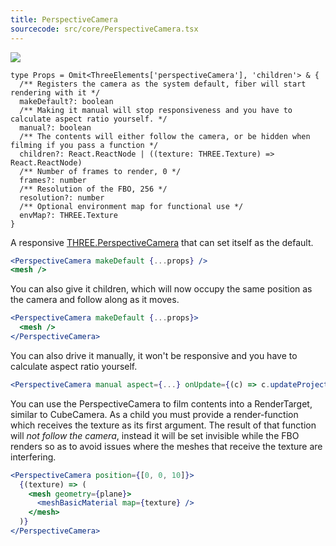 ```yaml
---
title: PerspectiveCamera
sourcecode: src/core/PerspectiveCamera.tsx
---
```


[![](https://img.shields.io/badge/-storybook-%23ff69b4)](https://drei.vercel.app/?path=/story/camera-perspectivecamera--perspective-camera-scene-st)

```tsx
type Props = Omit<ThreeElements['perspectiveCamera'], 'children'> & {
  /** Registers the camera as the system default, fiber will start rendering with it */
  makeDefault?: boolean
  /** Making it manual will stop responsiveness and you have to calculate aspect ratio yourself. */
  manual?: boolean
  /** The contents will either follow the camera, or be hidden when filming if you pass a function */
  children?: React.ReactNode | ((texture: THREE.Texture) => React.ReactNode)
  /** Number of frames to render, 0 */
  frames?: number
  /** Resolution of the FBO, 256 */
  resolution?: number
  /** Optional environment map for functional use */
  envMap?: THREE.Texture
}
```

A responsive [THREE.PerspectiveCamera](https://threejs.org/docs/#api/en/cameras/PerspectiveCamera) that can set itself as the default.

```jsx
<PerspectiveCamera makeDefault {...props} />
<mesh />
```

You can also give it children, which will now occupy the same position as the camera and follow along as it moves.

```jsx
<PerspectiveCamera makeDefault {...props}>
  <mesh />
</PerspectiveCamera>
```

You can also drive it manually, it won't be responsive and you have to calculate aspect ratio yourself.

```jsx
<PerspectiveCamera manual aspect={...} onUpdate={(c) => c.updateProjectionMatrix()}>
```

You can use the PerspectiveCamera to film contents into a RenderTarget, similar to CubeCamera. As a child you must provide a render-function which receives the texture as its first argument. The result of that function will _not follow the camera_, instead it will be set invisible while the FBO renders so as to avoid issues where the meshes that receive the texture are interfering.

```jsx
<PerspectiveCamera position={[0, 0, 10]}>
  {(texture) => (
    <mesh geometry={plane}>
      <meshBasicMaterial map={texture} />
    </mesh>
  )}
</PerspectiveCamera>
```
